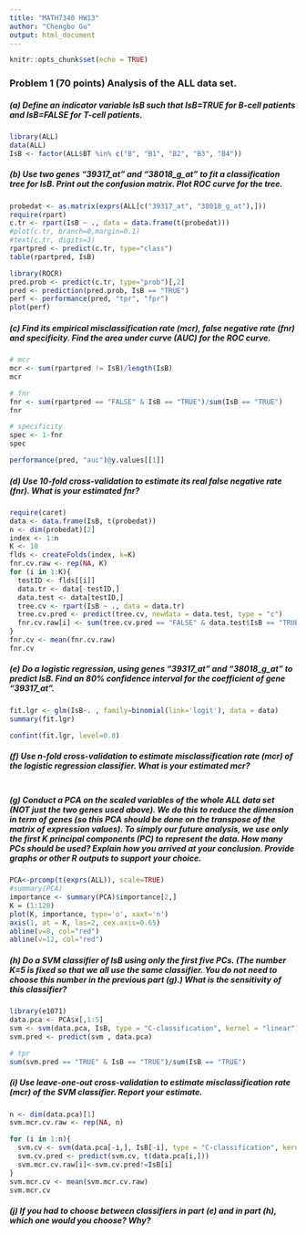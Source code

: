 ```yaml
---
title: "MATH7340 HW13"
author: "Chengbo Gu"
output: html_document
---
```


```r
knitr::opts_chunk$set(echo = TRUE)
```

### Problem 1 (70 points) Analysis of the ALL data set.
##### (a) Define an indicator variable IsB such that IsB=TRUE for B-cell patients and IsB=FALSE for T-cell patients.
```r
library(ALL)
data(ALL)
IsB <- factor(ALL$BT %in% c("B", "B1", "B2", "B3", "B4"))
```

##### (b) Use two genes "39317_at" and "38018_g_at" to fit a classification tree for IsB. Print out the confusion matrix. Plot ROC curve for the tree.
```r
probedat <- as.matrix(exprs(ALL[c("39317_at", "38018_g_at"),]))
require(rpart)
c.tr <- rpart(IsB ~ ., data = data.frame(t(probedat)))
#plot(c.tr, branch=0,margin=0.1)
#text(c.tr, digits=3)
rpartpred <- predict(c.tr, type="class")
table(rpartpred, IsB)
```
```r
library(ROCR)
pred.prob <- predict(c.tr, type="prob")[,2]
pred <- prediction(pred.prob, IsB == "TRUE")
perf <- performance(pred, "tpr", "fpr")
plot(perf)
```

##### (c) Find its empirical misclassification rate (mcr), false negative rate (fnr) and specificity. Find the area under curve (AUC) for the ROC curve.
```r
# mcr
mcr <- sum(rpartpred != IsB)/length(IsB)
mcr

# fnr
fnr <- sum(rpartpred == "FALSE" & IsB == "TRUE")/sum(IsB == "TRUE")
fnr

# specificity
spec <- 1-fnr
spec

performance(pred, "auc")@y.values[[1]]
```



##### (d) Use 10-fold cross-validation to estimate its real false negative rate (fnr). What is your estimated fnr?
```r
require(caret)
data <- data.frame(IsB, t(probedat))
n <- dim(probedat)[2]
index <- 1:n
K <- 10
flds <- createFolds(index, k=K)
fnr.cv.raw <- rep(NA, K)
for (i in 1:K){
  testID <- flds[[i]]
  data.tr <- data[-testID,]
  data.test <- data[testID,]
  tree.cv <- rpart(IsB ~ ., data = data.tr)
  tree.cv.pred <- predict(tree.cv, newdata = data.test, type = "c")
  fnr.cv.raw[i] <- sum(tree.cv.pred == "FALSE" & data.test$IsB == "TRUE")/sum(data.test$IsB == "TRUE")
}
fnr.cv <- mean(fnr.cv.raw)
fnr.cv
```

##### (e) Do a logistic regression, using genes "39317_at" and "38018_g_at" to predict IsB. Find an 80% confidence interval for the coefficient of gene "39317_at".
```r
fit.lgr <- glm(IsB~. , family=binomial(link='logit'), data = data)
summary(fit.lgr)

confint(fit.lgr, level=0.8)
```

##### (f) Use n-fold cross-validation to estimate misclassification rate (mcr) of the logistic regression classifier. What is your estimated mcr?
```r
```

##### (g) Conduct a PCA on the scaled variables of the whole ALL data set (NOT just the two genes used above). We do this to reduce the dimension in term of genes (so this PCA should be done on the transpose of the matrix of expression values). To simply our future analysis, we use only the first K principal components (PC) to represent the data. How many PCs should be used? Explain how you arrived at your conclusion. Provide graphs or other R outputs to support your choice.
```r
PCA<-prcomp(t(exprs(ALL)), scale=TRUE)
#summary(PCA)
importance <- summary(PCA)$importance[2,]
K = (1:128)
plot(K, importance, type='o', xaxt='n')
axis(1, at = K, las=2, cex.axis=0.65)
abline(v=8, col="red")
abline(v=12, col="red")
```

##### (h) Do a SVM classifier of IsB using only the first five PCs. (The number K=5 is fixed so that we all use the same classifier. You do not need to choose this number in the previous part (g).) What is the sensitivity of this classifier?
```r
library(e1071)
data.pca <- PCA$x[,1:5]
svm <- svm(data.pca, IsB, type = "C-classification", kernel = "linear")
svm.pred <- predict(svm , data.pca)

# tpr
sum(svm.pred == "TRUE" & IsB == "TRUE")/sum(IsB == "TRUE")
```

##### (i) Use leave-one-out cross-validation to estimate misclassification rate (mcr) of the SVM classifier. Report your estimate.
```r
n <- dim(data.pca)[1]
svm.mcr.cv.raw <- rep(NA, n)

for (i in 1:n){
  svm.cv <- svm(data.pca[-i,], IsB[-i], type = "C-classification", kernel="linear")
  svm.cv.pred <- predict(svm.cv, t(data.pca[i,]))
  svm.mcr.cv.raw[i]<-svm.cv.pred!=IsB[i]
}
svm.mcr.cv <- mean(svm.mcr.cv.raw)
svm.mcr.cv
```

##### (j) If you had to choose between classifiers in part (e) and in part (h), which one would you choose? Why?
```r
```